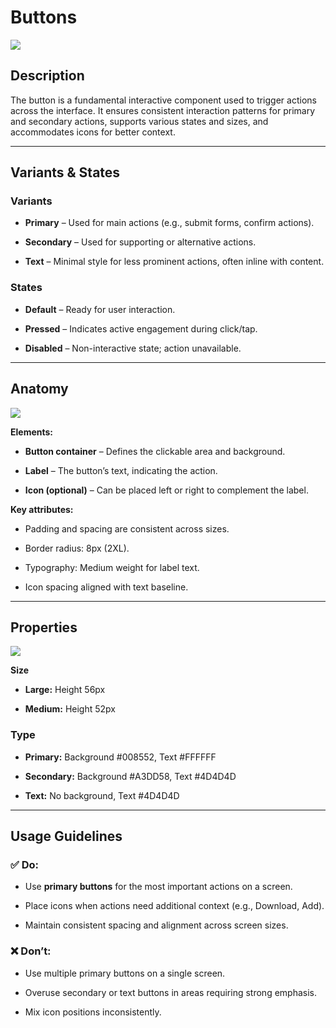 # Buttons

![](/img/579shots_so.png)

## **Description**

The button is a fundamental interactive component used to trigger actions across the interface. It ensures consistent interaction patterns for primary and secondary actions, supports various states and sizes, and accommodates icons for better context.

***

## **Variants & States**

### **Variants**

- **Primary** – Used for main actions (e.g., submit forms, confirm actions).

- **Secondary** – Used for supporting or alternative actions.

- **Text** – Minimal style for less prominent actions, often inline with content.

### **States**

- **Default** – Ready for user interaction.

- **Pressed** – Indicates active engagement during click/tap.

- **Disabled** – Non-interactive state; action unavailable.

***

## **Anatomy**

![](/img/anatomys.png)

**Elements:**

- **Button container** – Defines the clickable area and background.

- **Label** – The button’s text, indicating the action.

- **Icon (optional)** – Can be placed left or right to complement the label.

**Key attributes:**

- Padding and spacing are consistent across sizes.

- Border radius: 8px (2XL).

- Typography: Medium weight for label text.

- Icon spacing aligned with text baseline.

***

## **Properties**

![](/img/layout.png)

**Size**

- **Large:** Height 56px

- **Medium:** Height 52px

### **Type**

- **Primary:** Background #008552, Text #FFFFFF

- **Secondary:** Background #A3DD58, Text #4D4D4D

- **Text:** No background, Text #4D4D4D

***

## **Usage Guidelines**

### **✅ Do:**

- Use **primary buttons** for the most important actions on a screen.

- Place icons when actions need additional context (e.g., Download, Add).

- Maintain consistent spacing and alignment across screen sizes.

### **❌ Don’t:**

- Use multiple primary buttons on a single screen.

- Overuse secondary or text buttons in areas requiring strong emphasis.

- Mix icon positions inconsistently.
